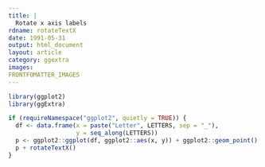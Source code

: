 ```yaml
---
title: |
  Rotate x axis labels
rdname: rotateTextX
date: 1991-05-31
output: html_document
layout: article
category: ggextra
images:
FRONTFOMATTER_IMAGES
---
```


```r
library(ggplot2)
library(ggExtra)
```

```r
if (requireNamespace("ggplot2", quietly = TRUE)) {
  df <- data.frame(x = paste("Letter", LETTERS, sep = "_"),
                   y = seq_along(LETTERS))
  p <- ggplot2::ggplot(df, ggplot2::aes(x, y)) + ggplot2::geom_point()
  p + rotateTextX()
}



```